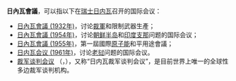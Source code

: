 '''日內瓦會議'''，可以指以下在[[瑞士|瑞士]][[日内瓦|日内瓦]]召开的国际会议：
*[[日內瓦會議_(1932年)|日內瓦會議 (1932年)]]，讨论[[裁軍|裁軍]]和限制武器生產；
*[[日內瓦會議_(1954年)|日內瓦會議 (1954年)]]，讨论[[朝鲜半岛|朝鲜半岛]]和[[印度支那|印度支那]]问题的国际会议；
*[[日內瓦會議_(1955年)|日內瓦會議 (1955年)]]，第一屆國際[[原子能|原子能]]和平用途會議；
*[[日内瓦会议_(1961年)|日内瓦会议 (1961年)]]，讨论[[老挝|老挝]]问题的国际会议。
*[[裁军谈判会议|裁军谈判会议]] （{{lang-en|Conference on Disarmament}}，{{abbr|CD|Conference on Disarmament 的首字母缩写}}），又称“日内瓦裁军谈判会议”，是目前世界上唯一的全球性多边裁军谈判机构。

{{Disambiguation|Cat=五字事件消歧义}}